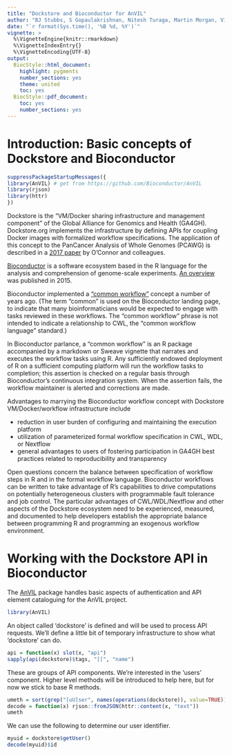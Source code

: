 ```yaml
---
title: "Dockstore and Bioconductor for AnVIL"
author: "BJ Stubbs, S Gopaulakrishnan, Nitesh Turaga, Martin Morgan, Vincent J. Carey, stvjc at channing.harvard.edu"
date: "`r format(Sys.time(), '%B %d, %Y')`"
vignette: >
  %\VignetteEngine{knitr::rmarkdown}
  %\VignetteIndexEntry{}
  %\VignetteEncoding{UTF-8}
output:
  BiocStyle::html_document:
    highlight: pygments
    number_sections: yes
    theme: united
    toc: yes
  BiocStyle::pdf_document:
    toc: yes
    number_sections: yes
---
```


# Introduction: Basic concepts of Dockstore and Bioconductor

```r
suppressPackageStartupMessages({
library(AnVIL) # get from https://github.com/Bioconductor/AnVIL
library(rjson)
library(httr)
})
```

Dockstore is the "VM/Docker sharing infrastructure and management component"
of the Global Alliance for Genomics and Health (GA4GH).
Dockstore.org implements the
infrastructure by defining APIs for coupling Docker images
with formalized workflow specifications.
The application
of this concept to the PanCancer Analysis of Whole Genomes
(PCAWG) is described in a 
[2017 paper](https://www.ncbi.nlm.nih.gov/pmc/articles/PMC5333608/) by
O'Connor and colleagues.

[Bioconductor](http://www.bioconductor.org) 
is a software ecosystem based in the R language
for the analysis and comprehension of genome-scale experiments.
[An overview](https://www.ncbi.nlm.nih.gov/pmc/articles/PMC4509590/) 
was published in 2015.

Bioconductor implemented a ["common workflow"](https://www.bioconductor.org/packages/release/BiocViews.html#___Workflow) concept a number
of years ago.  (The term "common" is used on the Bioconductor
landing page, to indicate that many bioinformaticians would
be expected to engage with tasks reviewed in these workflows.
The "common workflow" phrase is not intended to indicate
a relationship to CWL, the "common workflow language" standard.)

In Bioconductor parlance, a "common workflow" is an R package
accompanied by a markdown or Sweave vignette that narrates
and executes the workflow tasks using R.  Any sufficiently
endowed deployment of R on a sufficient computing platform
will run the workflow tasks to completion; this assertion is
checked on a regular basis through Bioconductor's continuous
integration system.  When the assertion fails, the workflow
maintainer is alerted and corrections are made.

Advantages to marrying the Bioconductor workflow concept with
Dockstore VM/Docker/workflow infrastructure include

- reduction in user burden of configuring and maintaining the
execution platform
- utilization of parameterized formal workflow specification in CWL,
WDL, or Nextflow
- general advantages to users of fostering participation in GA4GH
best practices related to reproducibility and transparency

Open questions concern the balance between specification of
workflow steps in R and in the formal workflow language.  Bioconductor
workflows can be written to take advantage of R's capabilities
to drive computations on potentially heterogeneous
clusters with programmable fault tolerance and job control.
The particular advantages of CWL/WDL/Nextflow and
other aspects of the Dockstore ecosystem need to be experienced,
measured, and documented to help developers establish the
appropriate balance between programming R and programming
an exogenous workflow environment.

# Working with the Dockstore API in Bioconductor

The [AnVIL](https://github.com/Bioconductor/AnVIL) package
handles basic aspects of authentication and API element
cataloguing for the AnVIL project.

```r
library(AnVIL)
```

An object called 'dockstore' is defined and will be
used to process API requests.  We'll define a little
bit of temporary infrastructure to show what 'dockstore'
can do.

```r
api = function(x) slot(x, "api")
sapply(api(dockstore)$tags, "[[", "name")
```

These are groups of API components.  We're interested in
the 'users' component.  Higher level methods will be
introduced to help here, but for now we stick to base R
methods.

```r
umeth = sort(grep("[uU]ser", names(operations(dockstore)), value=TRUE))
decode = function(x) rjson::fromJSON(httr::content(x, "text"))
umeth
```

We can use the following to determine our user identifier.
```r
myuid = dockstore$getUser()
decode(myuid)$id
```

